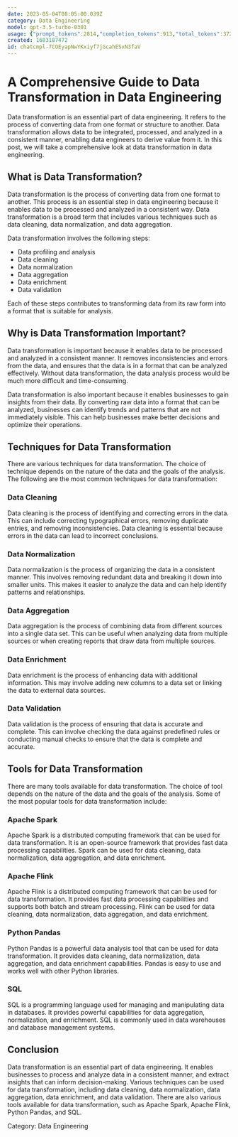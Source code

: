 ```yaml
---
date: 2023-05-04T08:05:00.039Z
category: Data Engineering
model: gpt-3.5-turbo-0301
usage: {"prompt_tokens":2814,"completion_tokens":913,"total_tokens":3727}
created: 1683187472
id: chatcmpl-7COEyapNwYKxiyf7jGcahESxN3faV
---
```


# A Comprehensive Guide to Data Transformation in Data Engineering

Data transformation is an essential part of data engineering. It refers to the process of converting data from one format or structure to another. Data transformation allows data to be integrated, processed, and analyzed in a consistent manner, enabling data engineers to derive value from it. In this post, we will take a comprehensive look at data transformation in data engineering.

## What is Data Transformation?

Data transformation is the process of converting data from one format to another. This process is an essential step in data engineering because it enables data to be processed and analyzed in a consistent way. Data transformation is a broad term that includes various techniques such as data cleaning, data normalization, and data aggregation. 

Data transformation involves the following steps:

- Data profiling and analysis
- Data cleaning 
- Data normalization 
- Data aggregation 
- Data enrichment 
- Data validation 

Each of these steps contributes to transforming data from its raw form into a format that is suitable for analysis.

## Why is Data Transformation Important?

Data transformation is important because it enables data to be processed and analyzed in a consistent manner. It removes inconsistencies and errors from the data, and ensures that the data is in a format that can be analyzed effectively. Without data transformation, the data analysis process would be much more difficult and time-consuming. 

Data transformation is also important because it enables businesses to gain insights from their data. By converting raw data into a format that can be analyzed, businesses can identify trends and patterns that are not immediately visible. This can help businesses make better decisions and optimize their operations.

## Techniques for Data Transformation

There are various techniques for data transformation. The choice of technique depends on the nature of the data and the goals of the analysis. The following are the most common techniques for data transformation:

### Data Cleaning 

Data cleaning is the process of identifying and correcting errors in the data. This can include correcting typographical errors, removing duplicate entries, and removing inconsistencies. Data cleaning is essential because errors in the data can lead to incorrect conclusions.

### Data Normalization 

Data normalization is the process of organizing the data in a consistent manner. This involves removing redundant data and breaking it down into smaller units. This makes it easier to analyze the data and can help identify patterns and relationships.

### Data Aggregation 

Data aggregation is the process of combining data from different sources into a single data set. This can be useful when analyzing data from multiple sources or when creating reports that draw data from multiple sources.

### Data Enrichment 

Data enrichment is the process of enhancing data with additional information. This may involve adding new columns to a data set or linking the data to external data sources.

### Data Validation 

Data validation is the process of ensuring that data is accurate and complete. This can involve checking the data against predefined rules or conducting manual checks to ensure that the data is complete and accurate.

## Tools for Data Transformation

There are many tools available for data transformation. The choice of tool depends on the nature of the data and the goals of the analysis. Some of the most popular tools for data transformation include:

### Apache Spark 

Apache Spark is a distributed computing framework that can be used for data transformation. It is an open-source framework that provides fast data processing capabilities. Spark can be used for data cleaning, data normalization, data aggregation, and data enrichment.

### Apache Flink 

Apache Flink is a distributed computing framework that can be used for data transformation. It provides fast data processing capabilities and supports both batch and stream processing. Flink can be used for data cleaning, data normalization, data aggregation, and data enrichment.

### Python Pandas 

Python Pandas is a powerful data analysis tool that can be used for data transformation. It provides data cleaning, data normalization, data aggregation, and data enrichment capabilities. Pandas is easy to use and works well with other Python libraries.

### SQL 

SQL is a programming language used for managing and manipulating data in databases. It provides powerful capabilities for data aggregation, normalization, and enrichment. SQL is commonly used in data warehouses and database management systems.

## Conclusion

Data transformation is an essential part of data engineering. It enables businesses to process and analyze data in a consistent manner, and extract insights that can inform decision-making. Various techniques can be used for data transformation, including data cleaning, data normalization, data aggregation, data enrichment, and data validation. There are also various tools available for data transformation, such as Apache Spark, Apache Flink, Python Pandas, and SQL.

Category: Data Engineering